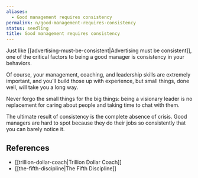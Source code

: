 ```yaml
---
aliases:
  - Good management requires consistency
permalink: n/good-management-requires-consistency
status: seedling
title: Good management requires consistency
---
```

Just like [[advertising-must-be-consistent|Advertising must be consistent]], one of the critical factors to being a good manager is consistency in your behaviors.

Of course, your management, coaching, and leadership skills are extremely important, and you’ll build those up with experience, but small things, done well, will take you a long way.

Never forgo the small things for the big things: being a visionary leader is no replacement for caring about people and taking time to chat with them.

The ultimate result of consistency is the complete absence of crisis. Good managers are hard to spot because they do their jobs so consistently that you can barely notice it.

## References

- [[trillion-dollar-coach|Trillion Dollar Coach]]
- [[the-fifth-discipline|The Fifth Discipline]]
